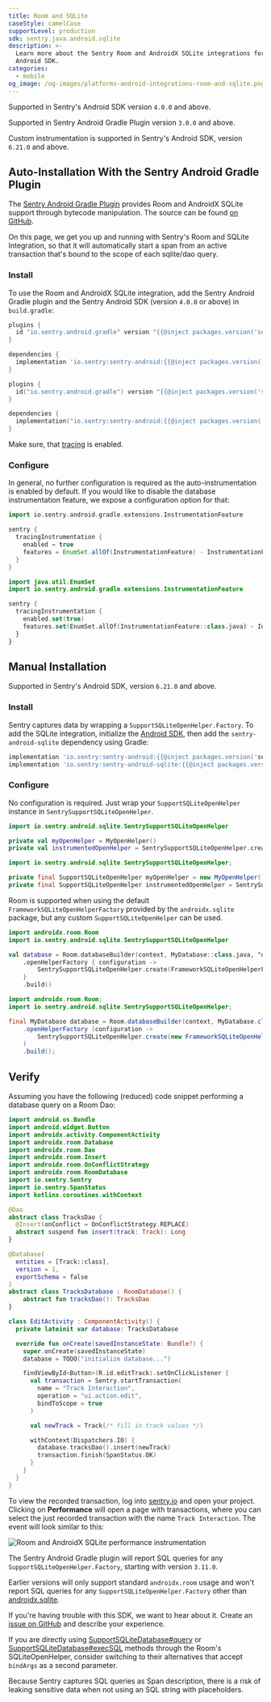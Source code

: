 ```yaml
---
title: Room and SQLite
caseStyle: camelCase
supportLevel: production
sdk: sentry.java.android.sqlite
description: >-
  Learn more about the Sentry Room and AndroidX SQLite integrations for the
  Android SDK.
categories:
  - mobile
og_image: /og-images/platforms-android-integrations-room-and-sqlite.png
---
```


<Alert>

Supported in Sentry's Android SDK version `4.0.0` and above.

Supported in Sentry Android Gradle Plugin version `3.0.0` and above.

Custom instrumentation is supported in Sentry's Android SDK, version `6.21.0` and above.

</Alert>

## Auto-Installation With the Sentry Android Gradle Plugin

The [Sentry Android Gradle Plugin](/platforms/android/configuration/gradle/) provides Room and AndroidX SQLite support through bytecode manipulation. The source can be found [on GitHub](https://github.com/getsentry/sentry-android-gradle-plugin/tree/main/plugin-build/src/main/kotlin/io/sentry/android/gradle/instrumentation).

On this page, we get you up and running with Sentry's Room and SQLite Integration, so that it will automatically start a span from an active transaction that's bound to the scope of each sqlite/dao query.

### Install

To use the Room and AndroidX SQLite integration, add the Sentry Android Gradle plugin and the Sentry Android SDK (version `4.0.0` or above) in `build.gradle`:

```groovy
plugins {
  id "io.sentry.android.gradle" version "{{@inject packages.version('sentry.java.android.gradle-plugin', '3.0.0') }}"
}

dependencies {
  implementation 'io.sentry:sentry-android:{{@inject packages.version('sentry.java.android', '5.0.0') }}'
}
```

```kotlin
plugins {
  id("io.sentry.android.gradle") version "{{@inject packages.version('sentry.java.android.gradle-plugin', '3.0.0') }}"
}

dependencies {
  implementation("io.sentry:sentry-android:{{@inject packages.version('sentry.java.android', '5.0.0') }}")
}
```

<Alert>

Make sure, that [tracing](/platforms/android/tracing/#configure-the-sample-rate) is enabled.

</Alert>

### Configure

In general, no further configuration is required as the auto-instrumentation is enabled by default. If you would like to disable the database instrumentation feature, we expose a configuration option for that:

```groovy
import io.sentry.android.gradle.extensions.InstrumentationFeature

sentry {
  tracingInstrumentation {
    enabled = true
    features = EnumSet.allOf(InstrumentationFeature) - InstrumentationFeature.DATABASE
  }
}
```

```kotlin
import java.util.EnumSet
import io.sentry.android.gradle.extensions.InstrumentationFeature

sentry {
  tracingInstrumentation {
    enabled.set(true)
    features.set(EnumSet.allOf(InstrumentationFeature::class.java) - InstrumentationFeature.DATABASE)
  }
}
```

## Manual Installation

<Alert>

Supported in Sentry's Android SDK, version `6.21.0` and above.

</Alert>

### Install

Sentry captures data by wrapping a `SupportSQLiteOpenHelper.Factory`. To add the SQLite integration, initialize the [Android SDK](/platforms/android/), then add the `sentry-android-sqlite` dependency using Gradle:

```groovy
implementation 'io.sentry:sentry-android:{{@inject packages.version('sentry.java.android', '6.21.0') }}'
implementation 'io.sentry:sentry-android-sqlite:{{@inject packages.version('sentry.java.android.sqlite', '6.21.0') }}'
```

### Configure

No configuration is required. Just wrap your `SupportSQLiteOpenHelper` instance in `SentrySupportSQLiteOpenHelper`.

```kotlin
import io.sentry.android.sqlite.SentrySupportSQLiteOpenHelper

private val myOpenHelper = MyOpenHelper()
private val instrumentedOpenHelper = SentrySupportSQLiteOpenHelper.create(myOpenHelper)
```

```java
import io.sentry.android.sqlite.SentrySupportSQLiteOpenHelper;

private final SupportSQLiteOpenHelper myOpenHelper = new MyOpenHelper();
private final SupportSQLiteOpenHelper instrumentedOpenHelper = SentrySupportSQLiteOpenHelper.create(myOpenHelper);
```

Room is supported when using the default `FrameworkSQLiteOpenHelperFactory` provided by the `androidx.sqlite` package, but any custom `SupportSQLiteOpenHelper` can be used.

```kotlin
import androidx.room.Room
import io.sentry.android.sqlite.SentrySupportSQLiteOpenHelper

val database = Room.databaseBuilder(context, MyDatabase::class.java, "dbName")
    .openHelperFactory { configuration ->
        SentrySupportSQLiteOpenHelper.create(FrameworkSQLiteOpenHelperFactory().create(configuration))
    }
    .build()
```

```java
import androidx.room.Room;
import io.sentry.android.sqlite.SentrySupportSQLiteOpenHelper;

final MyDatabase database = Room.databaseBuilder(context, MyDatabase.class, "dbName")
    .openHelperFactory (configuration ->
        SentrySupportSQLiteOpenHelper.create(new FrameworkSQLiteOpenHelperFactory().create(configuration))
    )
    .build();
```

## Verify

Assuming you have the following (reduced) code snippet performing a database query on a Room Dao:

```kotlin
import android.os.Bundle
import android.widget.Button
import androidx.activity.ComponentActivity
import androidx.room.Database
import androidx.room.Dao
import androidx.room.Insert
import androidx.room.OnConflictStrategy
import androidx.room.RoomDatabase
import io.sentry.Sentry
import io.sentry.SpanStatus
import kotlinx.coroutines.withContext

@Dao
abstract class TracksDao {
  @Insert(onConflict = OnConflictStrategy.REPLACE)
  abstract suspend fun insert(track: Track): Long
}

@Database(
  entities = [Track::class],
  version = 1,
  exportSchema = false
)
abstract class TracksDatabase : RoomDatabase() {
    abstract fun tracksDao(): TracksDao
}

class EditActivity : ComponentActivity() {
  private lateinit var database: TracksDatabase

  override fun onCreate(savedInstanceState: Bundle?) {
    super.onCreate(savedInstanceState)
    database = TODO("initialize database...")

    findViewById<Button>(R.id.editTrack).setOnClickListener {
      val transaction = Sentry.startTransaction(
        name = "Track Interaction",
        operation = "ui.action.edit",
        bindToScope = true
      )

      val newTrack = Track(/* fill in track values */)

      withContext(Dispatchers.IO) {
        database.tracksDao().insert(newTrack)
        transaction.finish(SpanStatus.OK)
      }
    }
  }
}
```

To view the recorded transaction, log into [sentry.io](https://sentry.io) and open your project. Clicking on **Performance** will open a page with transactions, where you can select the just recorded transaction with the name `Track Interaction`. The event will look similar to this:

![Room and AndroidX SQLite performance instrumentation](./img/room-sqlite-instrumentation.png)

<Alert>

The Sentry Android Gradle plugin will report SQL queries for any `SupportSQLiteOpenHelper.Factory`, starting with version `3.11.0`.

Earlier versions will only support standard `androidx.room` usage and won't report SQL queries for any `SupportSQLiteOpenHelper.Factory` other than [androidx.sqlite](https://github.com/androidx/androidx/tree/androidx-main/sqlite).

If you're having trouble with this SDK, we want to hear about it. Create an [issue on GitHub](https://github.com/getsentry/sentry-android-gradle-plugin/issues) and describe your experience.

</Alert>

<Alert>

If you are directly using [SupportSQLiteDatabase#query](<https://developer.android.com/reference/androidx/sqlite/db/SupportSQLiteDatabase#query(java.lang.String)>) or [SupportSQLiteDatabase#execSQL](<https://developer.android.com/reference/androidx/sqlite/db/SupportSQLiteDatabase#execSQL(java.lang.String)>) methods through the Room's SQLiteOpenHelper, consider switching to their alternatives that accept `bindArgs` as a second parameter.

Because Sentry captures SQL queries as Span description, there is a risk of leaking sensitive data when not using an SQL string with placeholders.

</Alert>

